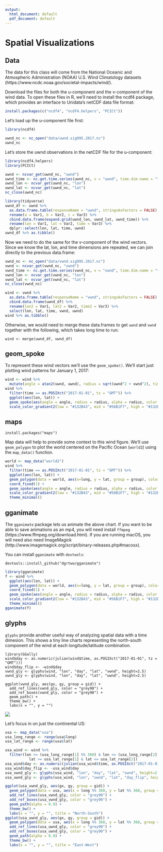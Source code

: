 ```yaml
---
output:
  html_document: default
  pdf_document: default
---
```


# Spatial Visualizations {#geom_spoke}

## Data

The data for this class will come from the National Oceanic and Atmospheric Administration (NOAA) U.S. Wind Climatology
datasets (https://www.ncdc.noaa.gov/societal-impacts/wind/).

Download the files for both the u-component and the v-component of the wind data. To open these files in R, we'll need
to install the ncdf4 package, which provides an interface to Unidata's netCDF data file format:

```r
install.packages(c("ncdf4", "ncdf4.helpers", "PCICt"))
```

Let's load up the u-component file first:

```r
library(ncdf4)

uwnd_nc <- nc_open("data/uwnd.sig995.2017.nc")
uwnd_nc
```

Let's store the uwnd observations in the netCDF file for the u-component:
```r
library(ncdf4.helpers)
library(PCICt)

uwnd <- ncvar_get(uwnd_nc, "uwnd")
uwnd_time <- nc.get.time.series(uwnd_nc, v = "uwnd", time.dim.name = "time")
uwnd_lon <- ncvar_get(uwnd_nc, "lon")
uwnd_lat <- ncvar_get(uwnd_nc, "lat")
nc_close(uwnd_nc)

library(tidyverse)
uwnd_df <- uwnd %>%
  as.data.frame.table(responseName = "uwnd", stringsAsFactors = FALSE) %>%
  rename(a = Var1, b = Var2, c = Var3) %>%
  cbind.data.frame(expand.grid(uwnd_lon, uwnd_lat, uwnd_time)) %>%
  rename(lon = Var1, lat = Var2, time = Var3) %>%
  dplyr::select(lon, lat, time, uwnd)
uwnd_df %>% as.tibble()
```

Now we need to do the same for the v-component of the wind vectors. Since we know the lat, lon, and time dimensions are repeated, 
we can join directly to the previous data.frame:
```r
vwnd_nc <- nc_open("data/vwnd.sig995.2017.nc")
vwnd <- ncvar_get(vwnd_nc, "vwnd")
vwnd_time <- nc.get.time.series(vwnd_nc, v = "vwnd", time.dim.name = "time")
vwnd_lon <- ncvar_get(vwnd_nc, "lon")
vwnd_lat <- ncvar_get(vwnd_nc, "lat")
nc_close(vwnd_nc)

wind <- vwnd %>%
  as.data.frame.table(responseName = "vwnd", stringsAsFactors = FALSE) %>%
  cbind.data.frame(uwnd_df) %>%
  rename(lon2 = Var1, lat2 = Var2, time2 = Var3) %>%
  select(lon, lat, time, vwnd, uwnd) 
wind %>% as.tibble()
```

Otherwise, we would need to merge these data.frames to get `uwnd` and `vwnd` together with the following, which takes long time to run:
```
wind <- merge(uwnd_df, vwnd_df)
```


## geom_spoke

To represent these wind vectors we'll use the `geom_spoke()`. We'll start just plotting wind
patterns for January 1, 2017:
```r
wind <- wind %>%
  mutate(angle = atan2(vwnd, uwnd), radius = sqrt(uwnd^2 + vwnd^2), time = as.POSIXct(time))
wind %>%
  filter(time == as.POSIXct("2017-01-01", tz = "GMT")) %>%
  ggplot(aes(lon, lat)) +
  geom_spoke(aes(angle = angle, radius = radius, alpha = radius, color = angle)) +
  scale_color_gradient2(low = "#132B43", mid = "#56B1F7", high = "#132B43")
```


## maps

```
install.packages("maps")
```

Map data will help to provide some context to this wind figure. We'll use `geom_polygon` to
plot the world centered on the Pacific Ocean (`world2`) using the `map_data()` function.


```r
world <- map_data("world2")
wind %>%
  filter(time == as.POSIXct("2017-01-01", tz = "GMT")) %>%
  ggplot(aes(lon, lat)) +
  geom_polygon(data = world, aes(x=long, y = lat, group = group), color = "green", fill = NA) + 
  coord_fixed(1) +
  geom_spoke(aes(angle = angle, radius = radius, alpha = radius, color = angle)) +
  scale_color_gradient2(low = "#132B43", mid = "#56B1F7", high = "#132B43") +
  theme_minimal()
```


## gganimate

The `gganimate` package lets us animate the above chart.
If you want to be able to save animations as an mp4, you will need install 
`ffmpeg` (https://www.ffmpeg.org/download.html). If you are running macOS, you will
need also need ImageMagick (http://www.imagemagick.org/script/binary-releases.php#macosx).

You can install `gganimate` with `devtools`:
```
devtools::install_github("dgrtwo/gganimate")
```

```r
library(gganimate)
f <- wind %>%
  ggplot(aes(lon, lat)) +
  geom_polygon(data = world, aes(x=long, y = lat, group = group), color = "green", fill = NA) + 
  coord_fixed(1) +
  geom_spoke(aes(angle = angle, radius = radius, alpha = radius, color = angle, frame = time)) +
  scale_color_gradient2(low = "#132B43", mid = "#56B1F7", high = "#132B43") +
  theme_minimal()
gganimate(f)
```

## glyphs

`glyphs` provide another useful way of analyzing spatial data with a time dimesion. This shows
a tiny line charts representing the north-south component of the wind at each longitude/latitude
combination.

```
library(GGally)
wind$day <- as.numeric(julian(wind$time, as.POSIXct("2017-01-01", tz = "GMT")))
wind$day_flip <- -wind$day
vwnd_gly <- glyphs(wind, "lon", "day", "lat", "vwnd", height=2.5)
uwnd_gly <- glyphs(wind, "lon", "day", "lat", "uwnd", height=2.5)

ggplot(vwnd_gly, aes(gx, gy, group = gid)) +
  add_ref_lines(vwnd_gly, color = "grey90") +
  add_ref_boxes(vwnd_gly, color = "grey90") +
  geom_path() +
  theme_bw() +
  labs(x = "", y = "")
```

![](fig/spoke-glyphs-1.png)

Let's focus in on just the continental US:

```r
usa <- map_data("usa")
usa_long_range <- range(usa$long)
usa_lat_range <- range(usa$lat)

usa_wind <- wind %>%
  filter(lon >= (usa_long_range[1] %% 360) & lon <= (usa_long_range[2] %% 360) &
           lat >= usa_lat_range[1] & lat <= usa_lat_range[2])
usa_wind$day <- as.numeric(julian(usa_wind$time, as.POSIXct("2017-01-01", tz = "GMT")))
usa_wind$day_flip <- -usa_wind$day
usa_vwnd_gly <- glyphs(usa_wind, "lon", "day", "lat", "vwnd", height=2.5)
usa_uwnd_gly <- glyphs(usa_wind, "lon", "uwnd", "lat", "day_flip", height=2.5)

ggplot(usa_vwnd_gly, aes(gx, gy, group = gid)) +
  geom_polygon(data = usa, aes(x = long %% 360, y = lat %% 360, group = group), fill = "grey60") +
  add_ref_lines(usa_vwnd_gly, color = "grey90") +
  add_ref_boxes(usa_vwnd_gly, color = "grey90") +
  geom_path(alpha = 0.9) +
  theme_bw() +
  labs(x = "", y = "", title = "North-South")
ggplot(usa_uwnd_gly, aes(gx, gy, group = gid)) +
  geom_polygon(data = usa, aes(x = long %% 360, y = lat %% 360, group = group), fill = "grey60") +
  add_ref_lines(usa_uwnd_gly, color = "grey90") +
  add_ref_boxes(usa_uwnd_gly, color = "grey90") +
  geom_path(alpha = 0.9) +
  theme_bw() +
  labs(x = "", y = "", title = "East-West")
```

